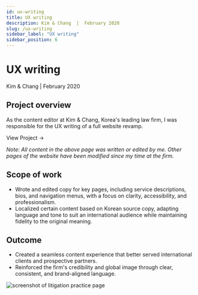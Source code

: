 ```yaml
---
id: ux-writing
title: UX writing
description: Kim & Chang  |  February 2020
slug: /ux-writing
sidebar_label: "UX writing"
sidebar_position: 6
---
```



# UX writing

Kim & Chang | February 2020

## Project overview

As the content editor at Kim & Chang, Korea's leading law firm, I was responsible for the UX writing of a full website revamp.

<InteractiveButton url="https://www.kimchang.com/en/expertise/view/litigation">
	View Project →
</InteractiveButton>

_Note: All content in the above page was written or edited by me. Other pages of the website have been modified since my time at the firm._

## Scope of work

- Wrote and edited copy for key pages, including service descriptions, bios, and navigation menus, with a focus on clarity, accessibility, and professionalism.
- Localized certain content based on Korean source copy, adapting language and tone to suit an international audience while maintaining fidelity to the original meaning.

## Outcome

- Created a seamless content experience that better served international clients and prospective partners.
- Reinforced the firm's credibility and global image through clear, consistent, and brand-aligned language.

![screenshot of litigation practice page](./img/litigation-practice.png)
